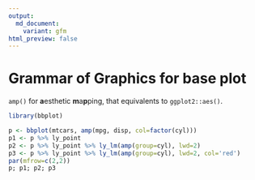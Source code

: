 ```yaml
---
output:
  md_document:
    variant: gfm
html_preview: false
---
```


<!-- README.md is generated from README.Rmd. Please edit that file -->

# Grammar of Graphics for base plot

`amp()` for **a**esthetic **m**a**p**ping, that equivalents to `ggplot2::aes()`.


```r
library(bbplot)

p <- bbplot(mtcars, amp(mpg, disp, col=factor(cyl)))
p1 <- p %>% ly_point
p2 <- p %>% ly_point %>% ly_lm(amp(group=cyl), lwd=2)
p3 <- p %>% ly_point %>% ly_lm(amp(group=cyl), lwd=2, col='red')
par(mfrow=c(2,2))
p; p1; p2; p3
```